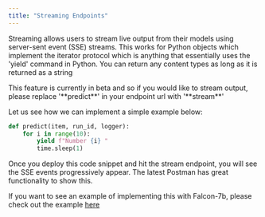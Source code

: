 ```yaml
---
title: "Streaming Endpoints"
---
```


Streaming allows users to stream live output from their models using server-sent event (SSE) streams. This works for Python objects which implement the
iterator protocol which is anything that essentially uses the 'yield' command in Python. You can return any content types as long as it is returned as a string

<Note>
  This feature is currently in beta and so if you would like to stream output,
  please replace '**predict**' in your endpoint url with '**stream**'
</Note>

Let us see how we can implement a simple example below:

```python
def predict(item, run_id, logger):
    for i in range(10):
        yield f"Number {i} "
        time.sleep(1)
```

Once you deploy this code snippet and hit the stream endpoint, you will see the SSE events progressively appear. The latest Postman has great functionality to show this.

If you want to see an example of implementing this with Falcon-7b, please check out the example [here]()
